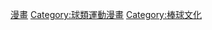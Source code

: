 {{cat main}}

[[Category:棒球題材作品|漫畫]]
[[Category:球類運動漫畫|Category:球類運動漫畫]]
[[Category:棒球文化|Category:棒球文化]]